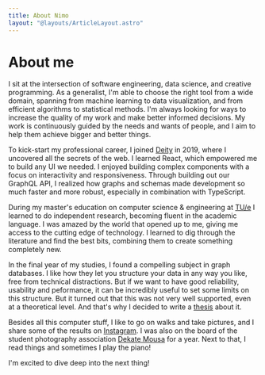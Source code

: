 ```yaml
---
title: About Nimo
layout: "@layouts/ArticleLayout.astro"
---
```



# About me

I sit at the intersection of software engineering, data science, and creative programming. As a generalist, I'm able to choose the right tool from a wide domain, spanning from machine learning to data visualization, and from efficient algorithms to statistical methods. I'm always looking for ways to increase the quality of my work and make better informed decisions. My work is continuously guided by the needs and wants of people, and I aim to help them achieve bigger and better things.

To kick-start my professional career, I joined [Deity](https://deity.io/) in 2019, where I uncovered all the secrets of the web. I learned React, which empowered me to build any UI we needed. I enjoyed building complex components with a focus on interactivity and responsiveness. Through building out our GraphQL API, I realized how graphs and schemas made development so much faster and more robust, especially in combination with TypeScript.

During my master's education on computer science & engineering at [TU/e](https://tue.nl/) I learned to do independent research, becoming fluent in the academic language. I was amazed by the world that opened up to me, giving me access to the cutting edge of technology. I learned to dig through the literature and find the best bits, combining them to create something completely new.

In the final year of my studies, I found a compelling subject in graph databases. I like how they let you structure your data in any way you like, free from technical distractions. But if we want to have good reliability, usability and peformance, it can be incredibly useful to set some limits on this structure. But it turned out that this was not very well supported, even at a theoretical level. And that's why I decided to write a [thesis](https://github.com/nimobeeren/thesis/raw/main/docs/thesis.pdf) about it.

Besides all this computer stuff, I like to go on walks and take pictures, and I share some of the results on [Instagram](https://instagram.com/nimobeeren/). I was also on the board of the student photography association [Dekate Mousa](https://dekatemousa.nl/) for a year. Next to that, I read things and sometimes I play the piano!

I'm excited to dive deep into the next thing!
